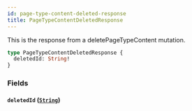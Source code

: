 ```yaml
---
id: page-type-content-deleted-response
title: PageTypeContentDeletedResponse
---
```



This is the response from a deletePageTypeContent mutation.


```graphql
type PageTypeContentDeletedResponse {
  deletedId: String!
}
```


### Fields

#### `deletedId` ([`String`](/developers/demandhq-apis/demand-api/graphql/reference/scalars/string))






